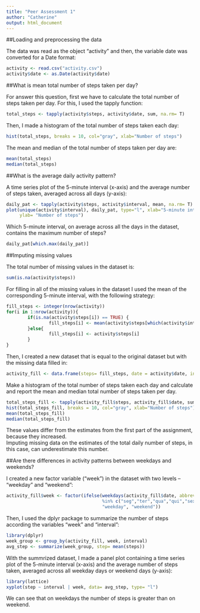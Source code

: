 ```yaml
---
title: "Peer Assessment 1"
author: "Catherine"
output: html_document
---
```


##Loading and preprocessing the data

The data was read as the object "activity" and then, the variable date was converted for a Date format:

```r
activity <- read.csv("activity.csv")
activity$date <- as.Date(activity$date)
```

##What is mean total number of steps taken per day?
  
For answer this question, first we have to calculate the total number of steps taken per day. For this, I used the tapply function:

```r
total_steps <- tapply(activity$steps, activity$date, sum, na.rm= T)
```

Then, I made a histogram of the total number of steps taken each day:

```r
hist(total_steps, breaks = 10, col="gray", xlab="Number of steps")
```

The mean and median of the total number of steps taken per day are:

```r
mean(total_steps)
median(total_steps)
```

##What is the average daily activity pattern?

A time series plot of the 5-minute interval (x-axis) and the average number of steps taken, averaged across all days (y-axis):

```r
daily_pat <- tapply(activity$steps, activity$interval, mean, na.rm= T)
plot(unique(activity$interval), daily_pat, type="l", xlab="5-minute interval",
     ylab= "Number of steps")
```

Which 5-minute interval, on average across all the days in the dataset, contains the maximum number of steps?

```r
daily_pat[which.max(daily_pat)]
```

##Imputing missing values

The total number of missing values in the dataset is:

```r
sum(is.na(activity$steps))
```

For filling in all of the missing values in the dataset I used the mean of the corresponding 5-minute interval, with the following strategy:

```r
fill_steps <- integer(nrow(activity))
for(i in 1:nrow(activity)){
        if(is.na(activity$steps[i]) == TRUE) {
                fill_steps[i] <- mean(activity$steps[which(activity$interval==activity$interval[i])], na.rm=T)
        }else{
                fill_steps[i] <- activity$steps[i]
        }                
}
```

Then, I created a new dataset that is equal to the original dataset but with the missing data filled in:

```r
activity_fill <- data.frame(steps= fill_steps, date = activity$date, interval= activity$interval)
```

Make a histogram of the total number of steps taken each day and calculate and report the mean and median total number of steps taken per day. 

```r
total_steps_fill <- tapply(activity_fill$steps, activity_fill$date, sum, na.rm= T)
hist(total_steps_fill, breaks = 10, col="gray", xlab="Number of steps")
mean(total_steps_fill)
median(total_steps_fill)
```

These values differ from the estimates from the first part of the assignment, because they increased.   
Imputing missing data on the estimates of the total daily number of steps, in this case, can underestimate this number.

##Are there differences in activity patterns between weekdays and weekends?

I created a new factor variable ("week") in the dataset with two levels – “weekday” and “weekend”:

```r
activity_fill$week <- factor(ifelse(weekdays(activity_fill$date, abbreviate= T)
                                    %in% c("seg","ter","qua","qui","sex"),
                                    "weekday", "weekend"))
```

Then, I used the dplyr package to summarize the number of steps according the variables "week" and "interval":

```r
library(dplyr)
week_group <- group_by(activity_fill, week, interval)
avg_step <- summarize(week_group, step= mean(steps))
```

With the summrized dataset, I made a panel plot containing a time series plot of the 5-minute interval (x-axis) and the average number of steps taken, averaged across all weekday days or weekend days (y-axis):

```r
library(lattice)
xyplot(step ~ interval | week, data= avg_step, type= "l")
```

We can see that on weekdays the number of steps is greater than on weekend.